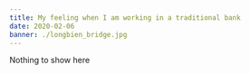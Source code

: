 ---
title: My feeling when I am working in a traditional bank
date: 2020-02-06
banner: ./longbien_bridge.jpg
---

Nothing to show here